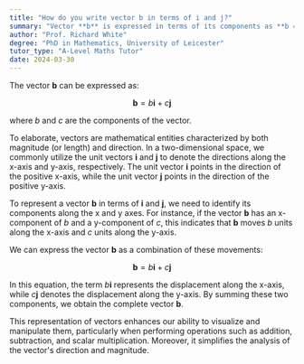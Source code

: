```yaml
---
title: "How do you write vector b in terms of i and j?"
summary: "Vector **b** is expressed in terms of its components as **b = bi + cj**, where **b** and **c** represent the vector's horizontal and vertical components, respectively."
author: "Prof. Richard White"
degree: "PhD in Mathematics, University of Leicester"
tutor_type: "A-Level Maths Tutor"
date: 2024-03-30
---
```


The vector **b** can be expressed as:

$$
\mathbf{b} = b \mathbf{i} + c \mathbf{j}
$$

where $b$ and $c$ are the components of the vector.

To elaborate, vectors are mathematical entities characterized by both magnitude (or length) and direction. In a two-dimensional space, we commonly utilize the unit vectors **i** and **j** to denote the directions along the x-axis and y-axis, respectively. The unit vector **i** points in the direction of the positive x-axis, while the unit vector **j** points in the direction of the positive y-axis.

To represent a vector **b** in terms of **i** and **j**, we need to identify its components along the x and y axes. For instance, if the vector **b** has an x-component of $b$ and a y-component of $c$, this indicates that **b** moves $b$ units along the x-axis and $c$ units along the y-axis.

We can express the vector **b** as a combination of these movements:

$$
\mathbf{b} = b \mathbf{i} + c \mathbf{j}
$$

In this equation, the term $b \mathbf{i}$ represents the displacement along the x-axis, while $c \mathbf{j}$ denotes the displacement along the y-axis. By summing these two components, we obtain the complete vector **b**.

This representation of vectors enhances our ability to visualize and manipulate them, particularly when performing operations such as addition, subtraction, and scalar multiplication. Moreover, it simplifies the analysis of the vector's direction and magnitude.
    